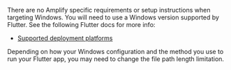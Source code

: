 There are no Amplify specific requirements or setup instructions when targeting Windows. You will need to use a Windows version supported by Flutter. See the following Flutter docs for more info:

- [Supported deployment platforms](https://docs.flutter.dev/reference/supported-platforms)

<Callout>
  Depending on how your Windows configuration and the method you use to run your
  Flutter app, you may need to change the file path length limitation.
</Callout>
